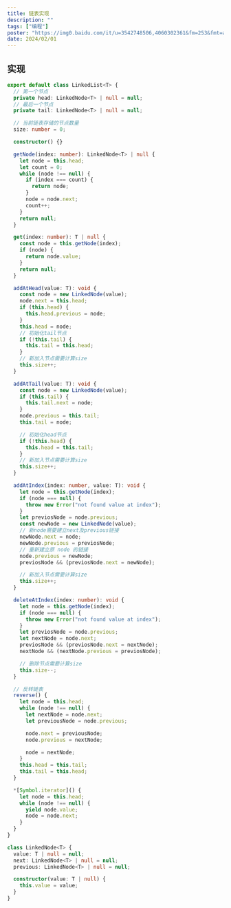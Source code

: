 ```yaml
---
title: 链表实现
description: ""
tags: ["编程"]
poster: "https://img0.baidu.com/it/u=3542748506,4060302361&fm=253&fmt=auto&app=138&f=JPEG?w=800&h=500"
date: 2024/02/01
---
```


## 实现

```typescript
export default class LinkedList<T> {
  // 第一个节点
  private head: LinkedNode<T> | null = null;
  // 最后一个节点
  private tail: LinkedNode<T> | null = null;

  // 当前链表存储的节点数量
  size: number = 0;

  constructor() {}

  getNode(index: number): LinkedNode<T> | null {
    let node = this.head;
    let count = 0;
    while (node !== null) {
      if (index === count) {
        return node;
      }
      node = node.next;
      count++;
    }
    return null;
  }

  get(index: number): T | null {
    const node = this.getNode(index);
    if (node) {
      return node.value;
    }
    return null;
  }

  addAtHead(value: T): void {
    const node = new LinkedNode(value);
    node.next = this.head;
    if (this.head) {
      this.head.previous = node;
    }
    this.head = node;
    // 初始化tail节点
    if (!this.tail) {
      this.tail = this.head;
    }
    // 新加入节点需要计算size
    this.size++;
  }

  addAtTail(value: T): void {
    const node = new LinkedNode(value);
    if (this.tail) {
      this.tail.next = node;
    }
    node.previous = this.tail;
    this.tail = node;

    // 初始化head节点
    if (!this.head) {
      this.head = this.tail;
    }
    // 新加入节点需要计算size
    this.size++;
  }

  addAtIndex(index: number, value: T): void {
    let node = this.getNode(index);
    if (node === null) {
      throw new Error("not found value at index");
    }
    let previosNode = node.previous;
    const newNode = new LinkedNode(value);
    // 新node需要建立next及previous链接
    newNode.next = node;
    newNode.previous = previosNode;
    // 重新建立原 node 的链接
    node.previous = newNode;
    previosNode && (previosNode.next = newNode);

    // 新加入节点需要计算size
    this.size++;
  }

  deleteAtIndex(index: number): void {
    let node = this.getNode(index);
    if (node === null) {
      throw new Error("not found value at index");
    }
    let previosNode = node.previous;
    let nextNode = node.next;
    previosNode && (previosNode.next = nextNode);
    nextNode && (nextNode.previous = previosNode);

    // 删除节点需要计算size
    this.size--;
  }

  // 反转链表
  reverse() {
    let node = this.head;
    while (node !== null) {
      let nextNode = node.next;
      let previousNode = node.previous;

      node.next = previousNode;
      node.previous = nextNode;

      node = nextNode;
    }
    this.head = this.tail;
    this.tail = this.head;
  }

  *[Symbol.iterator]() {
    let node = this.head;
    while (node !== null) {
      yield node.value;
      node = node.next;
    }
  }
}

class LinkedNode<T> {
  value: T | null = null;
  next: LinkedNode<T> | null = null;
  previous: LinkedNode<T> | null = null;

  constructor(value: T | null) {
    this.value = value;
  }
}
```

